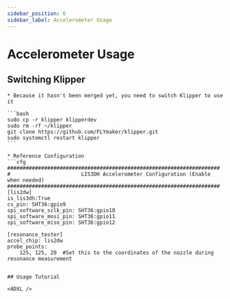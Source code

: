 ```yaml
---
sidebar_position: 6
sidebar_label: Accelerometer Usage
---
```


# Accelerometer Usage


## Switching Klipper

    * Because it hasn't been merged yet, you need to switch Klipper to use it

    ```bash
    sudo cp -r klipper klipperdev
    sudo rm -rf ~/klipper
    git clone https://github.com/FLYmaker/klipper.git
    sudo systemctl restart klipper
    ```

    * Reference Configuration
    ```cfg
    #####################################################################
    #                       LIS3DH Accelerometer Configuration (Enable when needed)
    #####################################################################
    [lis2dw]
    is_lis3dh:True
    cs_pin: SHT36:gpio9
    spi_software_sclk_pin: SHT36:gpio10
    spi_software_mosi_pin: SHT36:gpio11
    spi_software_miso_pin: SHT36:gpio12

    [resonance_tester]
    accel_chip: lis2dw
    probe_points:
        125, 125, 20  #Set this to the coordinates of the nozzle during resonance measurement


```

## Usage Tutorial

<ADXL />
